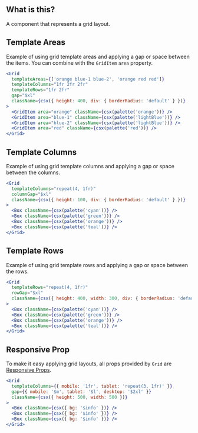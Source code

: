 
<IntroSection>

## What is this?

A component that represents a grid layout.

</IntroSection>

<Section hasExplanation>

## Template Areas

Example of using grid template areas and applying a gap or space between the items. You can combine with the `GridItem` `area` property.

```jsx live
<Grid
  templateAreas={['orange blue-1 blue-2', 'orange red red']}
  templateColumns="1fr 2fr 2fr"
  templateRows="1fr 2fr"
  gap="$xl"
  className={csx({ height: 400, div: { borderRadius: 'default' } })}
>
  <GridItem area="orange" className={csx(palette('orange'))} />
  <GridItem area="blue-1" className={csx(palette('lightBlue'))} />
  <GridItem area="blue-2" className={csx(palette('lightBlue'))} />
  <GridItem area="red" className={csx(palette('red'))} />
</Grid>
```

</Section>

<Section hasExplanation>

## Template Columns

Example of using grid template columns and applying a gap or space between the columns.

```jsx live
<Grid
  templateColumns="repeat(4, 1fr)"
  columnGap="$xl"
  className={csx({ height: 100, div: { borderRadius: 'default' } })}
>
  <Box className={csx(palette('cyan'))} />
  <Box className={csx(palette('green'))} />
  <Box className={csx(palette('orange'))} />
  <Box className={csx(palette('teal'))} />
</Grid>
```

</Section>

<Section hasExplanation>

## Template Rows

Example of using grid template rows and applying a gap or space between the rows.

```jsx live
<Grid
  templateRows="repeat(4, 1fr)"
  rowGap="$xl"
  className={csx({ height: 400, width: 300, div: { borderRadius: 'default' } })}
>
  <Box className={csx(palette('cyan'))} />
  <Box className={csx(palette('green'))} />
  <Box className={csx(palette('orange'))} />
  <Box className={csx(palette('teal'))} />
</Grid>
```

</Section>

<Section hasExplanation>

## Responsive Prop

To make it easy applying grid layouts, all props provided by `Grid` are [Responsive Props](/next/introduction/developing/styling#responsive-prop).

```jsx live
<Grid
  templateColumns={{ mobile: '1fr', tablet: 'repeat(3, 1fr)' }}
  gap={{ mobile: '$m', tablet: '$l', desktop: '$2xl' }}
  className={csx({ height: 500, width: 500 })}
>
  <Box className={csx({ bg: '$info' })} />
  <Box className={csx({ bg: '$info' })} />
  <Box className={csx({ bg: '$info' })} />
</Grid>
```

</Section>
